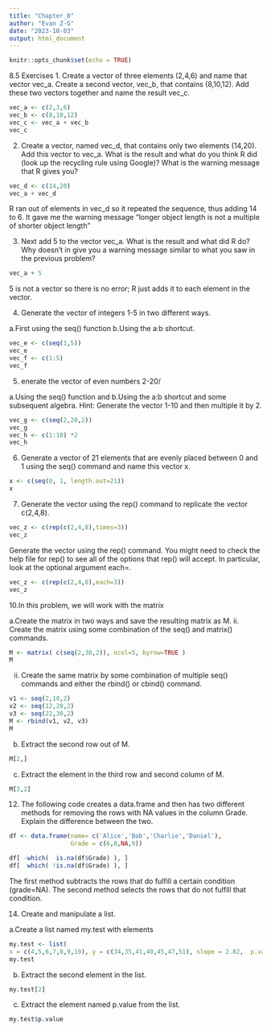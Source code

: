 ---
title: "Chapter_8"
author: "Evan Z-G"
date: "2023-10-03"
output: html_document
---

```{r setup, include=FALSE}
knitr::opts_chunk$set(echo = TRUE)
```

8.5 Exercises
1. Create a vector of three elements (2,4,6) and name that vector vec_a. Create a second vector, vec_b, that contains (8,10,12). Add these two vectors together and name the result vec_c.


```{r}
vec_a <- c(2,3,6)
vec_b <- c(8,10,12)
vec_c <- vec_a + vec_b
vec_c

```





2. Create a vector, named vec_d, that contains only two elements (14,20). Add this vector to vec_a. What is the result and what do you think R did (look up the recycling rule using Google)? What is the warning message that R gives you?

```{r}
vec_d <- c(14,20)
vec_a + vec_d

```
R ran out of elements in vec_d so it repeated the sequence, thus adding 14 to 6. It gave me the warning message "longer object length is not a multiple of shorter object length"



3. Next add 5 to the vector vec_a. What is the result and what did R do? Why doesn’t in give you a warning message similar to what you saw in the previous problem?

```{r}
vec_a + 5
```
5 is not a vector so there is no error; R just adds it to each element in the vector.


4. Generate the vector of integers 1-5 in two different ways.

a.First using the seq() function
b.Using the a:b shortcut.


```{r}
vec_e <- c(seq(1,5))
vec_e
vec_f <- c(1:5)
vec_f
```





5. enerate the vector of even numbers 2-20/ 

a.Using the seq() function and
b.Using the a:b shortcut and some subsequent algebra. Hint: Generate the vector 1-10 and then multiple it by 2.


```{r}
vec_g <- c(seq(2,20,2))
vec_g
vec_h <- c(1:10) *2
vec_h
```


6. Generate a vector of 21 elements that are evenly placed between 0 and 1 using the seq() command and name this vector x.

```{r}
x <- c(seq(0, 1, length.out=21))
x
```



7. Generate the vector  using the rep() command to replicate the vector c(2,4,8).


```{r}
vec_z <- c(rep(c(2,4,8),times=3))
vec_z
```



Generate the vector using the rep() command. You might need to check the help file for rep() to see all of the options that rep() will accept. In particular, look at the optional argument each=.
  
  
```{r}
vec_z <- c(rep(c(2,4,8),each=3))
vec_z
```



10.In this problem, we will work with the matrix

a.Create the matrix in two ways and save the resulting matrix as M.
ii. Create the matrix using some combination of the seq() and matrix() commands.


```{r}
M <- matrix( c(seq(2,30,2)), ncol=5, byrow=TRUE )
M
```


ii. Create the same matrix by some combination of multiple seq() commands and either the rbind() or cbind() command.

```{r}
v1 <- seq(2,10,2)
v2 <- seq(12,20,2)
v3 <- seq(22,30,2)
M <- rbind(v1, v2, v3)
M
```


b. Extract the second row out of M.

```{r}
M[2,]
```
c. Extract the element in the third row and second column of M.


```{r}
M[3,2]
```


12. The following code creates a data.frame and then has two different methods for removing the rows with NA values in the column Grade. Explain the difference between the two.

```{r}
df <- data.frame(name= c('Alice','Bob','Charlie','Daniel'),
                 Grade = c(6,8,NA,9))

df[ -which(  is.na(df$Grade) ), ]
df[  which( !is.na(df$Grade) ), ]
```

The first method subtracts the rows that do fulfill a certain condition (grade=NA). The second method selects the rows that do not fulfill that condition.



14. Create and manipulate a list.

a.Create a list named my.test with elements


```{r}

my.test <- list(
x = c(4,5,6,7,8,9,10), y = c(34,35,41,40,45,47,51), slope = 2.82,  p.value = 0.000131)
my.test
```

b. Extract the second element in the list.

```{r}
my.test[2]
```


c. Extract the element named p.value from the list.

```{r}
my.test$p.value
```


